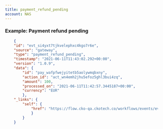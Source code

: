 ```yaml
---
title: payment_refund_pending
account: NAS
---
```


### Example: Payment refund pending

```json
    {
    "id": "evt_si4yxt7tjkvelephxc4kgo7r6e",
    "source": "gateway",
    "type": "payment_refund_pending",
    "timestamp": "2021-06-11T11:43:02.292+00:00",
    "version": "1.0.9",
    "data": {
        "id": "pay_wafpfwejyitetb5aolywmqbxny",
        "action_id": "act_wn4emh2jhu5efoz5ghl3bui4zq",
        "amount": 100,
        "processed_on": "2021-06-11T11:42:57.3445187+00:00",
        "currency": "EUR"
        },
    "_links": {
        "self": {
            "href": "https://flow.cko-qa.ckotech.co/workflows/events/evt_si4yxt7tjkvelephxc4kgo7r6e"
            }
        }
    }
```
